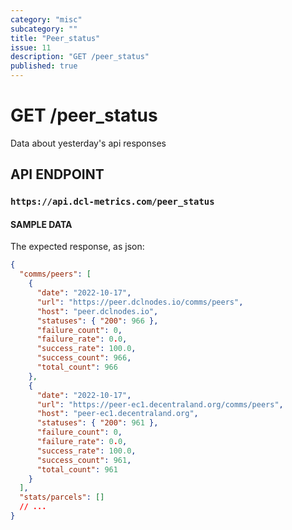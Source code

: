 ```yaml
---
category: "misc"
subcategory: ""
title: "Peer_status"
issue: 11
description: "GET /peer_status"
published: true
---
```


# GET /peer_status

Data about yesterday's api responses

## API ENDPOINT

### `https://api.dcl-metrics.com/peer_status`

#### SAMPLE DATA

The expected response, as json:

```json
{
  "comms/peers": [
    {
      "date": "2022-10-17",
      "url": "https://peer.dclnodes.io/comms/peers",
      "host": "peer.dclnodes.io",
      "statuses": { "200": 966 },
      "failure_count": 0,
      "failure_rate": 0.0,
      "success_rate": 100.0,
      "success_count": 966,
      "total_count": 966
    },
    {
      "date": "2022-10-17",
      "url": "https://peer-ec1.decentraland.org/comms/peers",
      "host": "peer-ec1.decentraland.org",
      "statuses": { "200": 961 },
      "failure_count": 0,
      "failure_rate": 0.0,
      "success_rate": 100.0,
      "success_count": 961,
      "total_count": 961
    }
  ],
  "stats/parcels": []
  // ...
}
```
